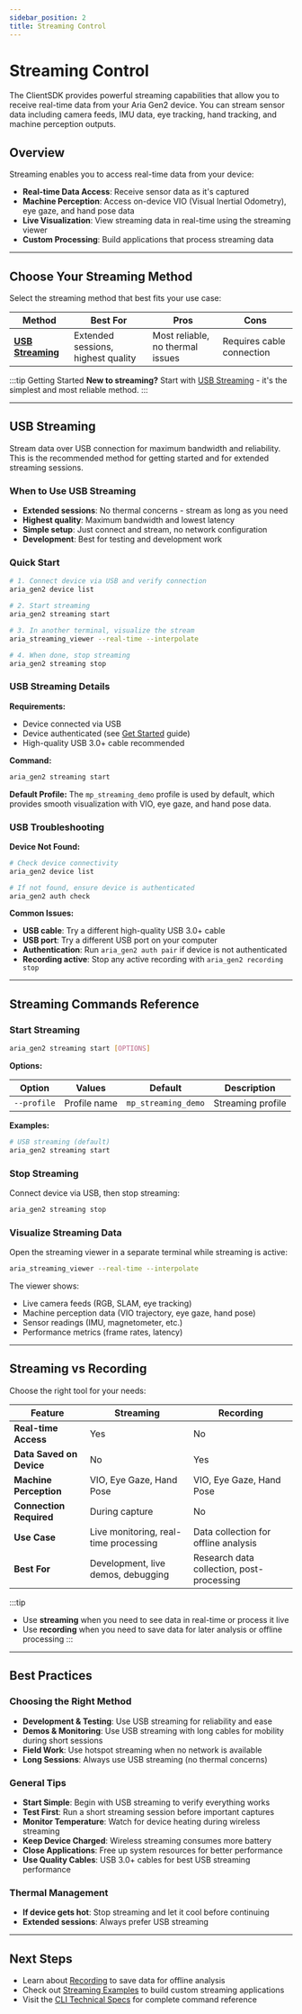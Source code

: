```yaml
---
sidebar_position: 2
title: Streaming Control
---
```


# Streaming Control

The ClientSDK provides powerful streaming capabilities that allow you to receive real-time data from your Aria Gen2 device. You can stream sensor data including camera feeds, IMU data, eye tracking, hand tracking, and machine perception outputs.

## Overview

Streaming enables you to access real-time data from your device:
* **Real-time Data Access**: Receive sensor data as it's captured
* **Machine Perception**: Access on-device VIO (Visual Inertial Odometry), eye gaze, and hand pose data
* **Live Visualization**: View streaming data in real-time using the streaming viewer
* **Custom Processing**: Build applications that process streaming data

---

## Choose Your Streaming Method

Select the streaming method that best fits your use case:

| Method | Best For | Pros | Cons |
|--------|----------|------|------|
| **[USB Streaming](#usb-streaming)** | Extended sessions, highest quality | Most reliable, no thermal issues | Requires cable connection |

:::tip Getting Started
**New to streaming?** Start with [USB Streaming](#usb-streaming) - it's the simplest and most reliable method.
:::

---

## USB Streaming

Stream data over USB connection for maximum bandwidth and reliability. This is the recommended method for getting started and for extended streaming sessions.

### When to Use USB Streaming

* **Extended sessions**: No thermal concerns - stream as long as you need
* **Highest quality**: Maximum bandwidth and lowest latency
* **Simple setup**: Just connect and stream, no network configuration
* **Development**: Best for testing and development work

### Quick Start

```bash
# 1. Connect device via USB and verify connection
aria_gen2 device list

# 2. Start streaming
aria_gen2 streaming start

# 3. In another terminal, visualize the stream
aria_streaming_viewer --real-time --interpolate

# 4. When done, stop streaming
aria_gen2 streaming stop
```

### USB Streaming Details

**Requirements:**
* Device connected via USB
* Device authenticated (see [Get Started](/ark/client-sdk/start) guide)
* High-quality USB 3.0+ cable recommended

**Command:**
```bash
aria_gen2 streaming start
```

**Default Profile:**
The `mp_streaming_demo` profile is used by default, which provides smooth visualization with VIO, eye gaze, and hand pose data.

### USB Troubleshooting

**Device Not Found:**
```bash
# Check device connectivity
aria_gen2 device list

# If not found, ensure device is authenticated
aria_gen2 auth check
```

**Common Issues:**
* **USB cable**: Try a different high-quality USB 3.0+ cable
* **USB port**: Try a different USB port on your computer
* **Authentication**: Run `aria_gen2 auth pair` if device is not authenticated
* **Recording active**: Stop any active recording with `aria_gen2 recording stop`

---

## Streaming Commands Reference

### Start Streaming

```bash
aria_gen2 streaming start [OPTIONS]
```

**Options:**

| Option | Values | Default | Description |
|--------|--------|---------|-------------|
| `--profile` | Profile name | `mp_streaming_demo` | Streaming profile |

**Examples:**
```bash
# USB streaming (default)
aria_gen2 streaming start
```

### Stop Streaming

Connect device via USB, then stop streaming:

```bash
aria_gen2 streaming stop
```

### Visualize Streaming Data

Open the streaming viewer in a separate terminal while streaming is active:

```bash
aria_streaming_viewer --real-time --interpolate
```

The viewer shows:
* Live camera feeds (RGB, SLAM, eye tracking)
* Machine perception data (VIO trajectory, eye gaze, hand pose)
* Sensor readings (IMU, magnetometer, etc.)
* Performance metrics (frame rates, latency)

---

## Streaming vs Recording

Choose the right tool for your needs:

| Feature | Streaming | Recording |
|---------|-----------|-----------|
| **Real-time Access** | Yes | No |
| **Data Saved on Device** | No | Yes |
| **Machine Perception** | VIO, Eye Gaze, Hand Pose | VIO, Eye Gaze, Hand Pose |
| **Connection Required** | During capture | No |
| **Use Case** | Live monitoring, real-time processing | Data collection for offline analysis |
| **Best For** | Development, live demos, debugging | Research data collection, post-processing |

:::tip
* Use **streaming** when you need to see data in real-time or process it live
* Use **recording** when you need to save data for later analysis or offline processing
:::

---

## Best Practices

### Choosing the Right Method

* **Development & Testing**: Use USB streaming for reliability and ease
* **Demos & Monitoring**: Use USB streaming with long cables for mobility during short sessions
* **Field Work**: Use hotspot streaming when no network is available
* **Long Sessions**: Always use USB streaming (no thermal concerns)

### General Tips

* **Start Simple**: Begin with USB streaming to verify everything works
* **Test First**: Run a short streaming session before important captures
* **Monitor Temperature**: Watch for device heating during wireless streaming
* **Keep Device Charged**: Wireless streaming consumes more battery
* **Close Applications**: Free up system resources for better performance
* **Use Quality Cables**: USB 3.0+ cables for best USB streaming performance

### Thermal Management

* **If device gets hot**: Stop streaming and let it cool before continuing
* **Extended sessions**: Always prefer USB streaming

---

## Next Steps

* Learn about [Recording](/ark/client-sdk/recording) to save data for offline analysis
* Check out [Streaming Examples](/ark/client-sdk/python-sdk/streaming-example) to build custom streaming applications
* Visit the [CLI Technical Specs](/technical-specs/client-sdk/cli) for complete command reference
